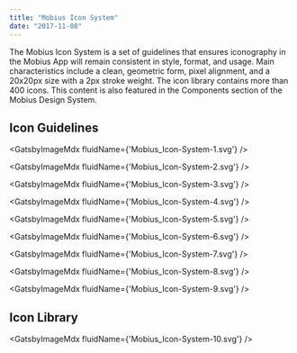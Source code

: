 ```yaml
---
title: "Mobius Icon System"
date: "2017-11-08"
---
```



The Mobius Icon System is a set of guidelines that ensures iconography in the Mobius App will remain consistent in style, format, and usage. Main characteristics include a clean, geometric form, pixel alignment, and a 20x20px size with a 2px stroke weight. The icon library contains more than 400 icons. This content is also featured in the Components section of the Mobius Design System.

## Icon Guidelines

<GatsbyImageMdx fluidName={'Mobius_Icon-System-1.svg'} />

<GatsbyImageMdx fluidName={'Mobius_Icon-System-2.svg'} />

<GatsbyImageMdx fluidName={'Mobius_Icon-System-3.svg'} />

<GatsbyImageMdx fluidName={'Mobius_Icon-System-4.svg'} />

<GatsbyImageMdx fluidName={'Mobius_Icon-System-5.svg'} />

<GatsbyImageMdx fluidName={'Mobius_Icon-System-6.svg'} />

<GatsbyImageMdx fluidName={'Mobius_Icon-System-7.svg'} />

<GatsbyImageMdx fluidName={'Mobius_Icon-System-8.svg'} />

<GatsbyImageMdx fluidName={'Mobius_Icon-System-9.svg'} />

## Icon Library

<GatsbyImageMdx fluidName={'Mobius_Icon-System-10.svg'} />
